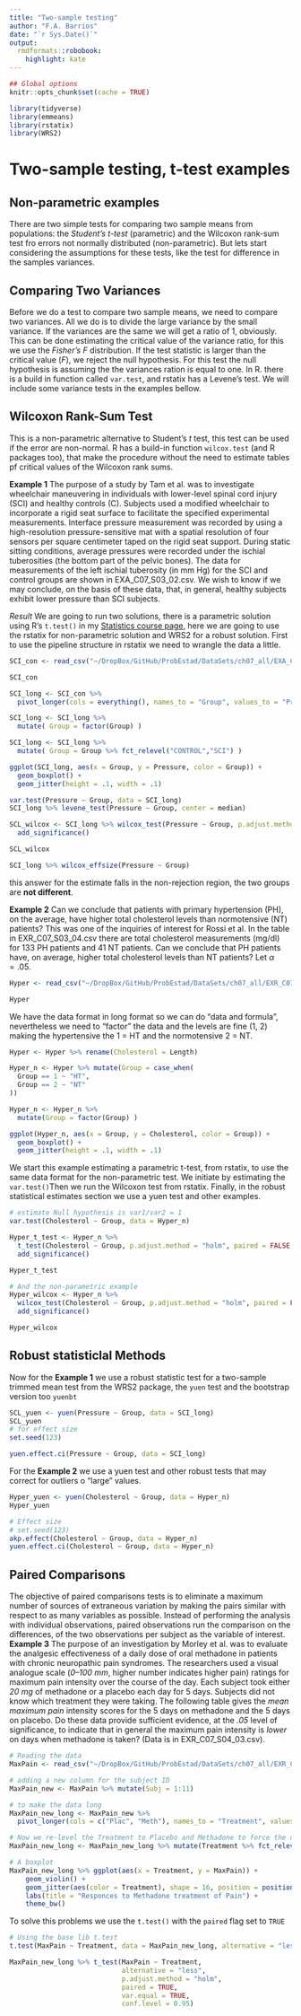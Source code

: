 ```yaml
---
title: "Two-sample testing"
author: "F.A. Barrios"
date: "`r Sys.Date()`"
output:
  rmdformats::robobook:
    highlight: kate
---
```

```r
## Global options
knitr::opts_chunk$set(cache = TRUE)
```

```r
library(tidyverse)
library(emmeans)
library(rstatix)
library(WRS2)
```
# Two-sample testing, t-test examples

## Non-parametric examples  

There are two simple tests for comparing two sample means from populations: the *Student's t-test* (parametric) and the Wilcoxon rank-sum test fro errors not normally distributed (non-parametric).  But lets start considering the assumptions for these tests, like the test for difference in the samples variances.  

## Comparing Two Variances  
Before we do a test to compare two sample means, we need to compare two variances. All we do is to divide the large variance by the small variance. If the variances are the same we will get a ratio of 1, obviously. This can be done estimating the critical value of the variance ratio, for this we use the *Fisher's F* distribution. If the test statistic is larger than the critical value (*F*), we reject the null hypothesis.  For this test the null hypothesis is assuming the the variances ration is equal to one.  In R. there is a build in function called `var.test`, and rstatix has a Levene's test. We will include some variance tests in the examples bellow.  

## Wilcoxon Rank-Sum Test  
This is a non-parametric alternative to Student's *t* test, this test can be used if the error are non-normal. R has a build-in function `wilcox.test`  (and R packages too), that make the procedure without the need to estimate tables pf critical values of the Wilcoxon rank sums.

**Example 1** The purpose of a study by Tam et al. was to investigate wheelchair maneuvering in individuals with lower-level spinal cord injury (SCI) and healthy controls (C). Subjects used a modified wheelchair to incorporate a rigid seat surface to facilitate the specified experimental measurements. Interface pressure measurement was recorded by using a high-resolution pressure-sensitive mat with a spatial resolution of four sensors per square centimeter taped on the rigid seat support. During static sitting conditions, average pressures were recorded under the ischial tuberosities (the bottom part of the pelvic bones). The data for measurements of the left ischial tuberosity (in mm Hg) for the SCI and control groups are shown in EXA_C07_S03_02.csv. We wish to know if we may conclude, on the basis of these data, that, in general, healthy subjects exhibit lower pressure than SCI subjects.

*Result* We are going to run two solutions, there is a parametric solution using R's `t.test()` in my [Statistics course page](https://fabarrios.github.io/ProbEstad/Hipotesis/Hipotesis.html), here we are going to use the rstatix for non-parametric solution and WRS2 for a robust solution.  First to use the pipeline structure in rstatix we need to wrangle the data a little.

```r

SCI_con <- read_csv("~/DropBox/GitHub/ProbEstad/DataSets/ch07_all/EXA_C07_S03_02.csv", show_col_types = FALSE)

SCI_con

SCI_long <- SCI_con %>% 
  pivot_longer(cols = everything(), names_to = "Group", values_to = "Pressure")

SCI_long <- SCI_long %>% 
  mutate( Group = factor(Group) )

SCI_long <- SCI_long %>% 
  mutate( Group = Group %>% fct_relevel("CONTROL","SCI") )

ggplot(SCI_long, aes(x = Group, y = Pressure, color = Group)) +
  geom_boxplot() +
  geom_jitter(height = .1, width = .1)

var.test(Pressure ~ Group, data = SCI_long)
SCI_long %>% levene_test(Pressure ~ Group, center = median)

SCL_wilcox <- SCI_long %>% wilcox_test(Pressure ~ Group, p.adjust.method = "holm", paired = FALSE, alternative = "less", conf.level = 0.95) %>%
  add_significance()

SCL_wilcox

SCI_long %>% wilcox_effsize(Pressure ~ Group)
```

this answer for the estimate falls in the non-rejection region, the two groups are **not different**.  

**Example 2** Can we conclude that patients with primary hypertension (PH), on the average, have higher total cholesterol levels than normotensive (NT) patients? This was one of the inquiries of interest for Rossi et al. In the table in EXR_C07_S03_04.csv there are total cholesterol measurements (mg/dl) for 133 PH patients and 41 NT patients. Can we conclude that PH patients have, on average, higher total cholesterol levels than NT patients? Let $\alpha = .05$.  

```r
Hyper <- read_csv("~/DropBox/GitHub/ProbEstad/DataSets/ch07_all/EXR_C07_S03_04.csv", show_col_types = FALSE)

Hyper
```

We have the data format in long format so we can do "data and formula", nevertheless we need to "factor" the data and the levels are fine (1, 2) making the hypertensive the 1 = HT and the normotensive 2 = NT.

```r
Hyper <- Hyper %>% rename(Cholesterol = Length)

Hyper_n <- Hyper %>% mutate(Group = case_when(
  Group == 1 ~ "HT",
  Group == 2 ~ "NT"
))

Hyper_n <- Hyper_n %>% 
  mutate(Group = factor(Group) )

ggplot(Hyper_n, aes(x = Group, y = Cholesterol, color = Group)) +
  geom_boxplot() +
  geom_jitter(height = .1, width = .1)
```

We start this example estimating a parametric t-test, from rstatix, to use the same data format for the non-parametric test. We initiate by estimating the `var.test()`Then we run the Wilcoxon test from rstatix. Finally, in the robust statistical estimates section we use a yuen test and other examples.

```r
# estimate Null hypothesis is var1/var2 = 1
var.test(Cholesterol ~ Group, data = Hyper_n)

Hyper_t_test <- Hyper_n %>% 
  t_test(Cholesterol ~ Group, p.adjust.method = "holm", paired = FALSE, alternative = "less", conf.level = 0.95) %>% 
  add_significance()

Hyper_t_test

# And the non-parametric example
Hyper_wilcox <- Hyper_n %>% 
  wilcox_test(Cholesterol ~ Group, p.adjust.method = "holm", paired = FALSE, alternative = "less", conf.level = 0.95) %>% 
  add_significance()

Hyper_wilcox

```


## Robust statisticlal Methods

Now for the **Example 1** we use a  robust statistic test for a two-sample trimmed mean test from the WRS2 package, the `yuen` test and the bootstrap version too `yuenbt`

```r

SCL_yuen <- yuen(Pressure ~ Group, data = SCI_long)
SCL_yuen
# for effect size
set.seed(123)

yuen.effect.ci(Pressure ~ Group, data = SCI_long)
```

For the **Example 2** we use a yuen test and other robust tests that may correct for outliers o "large" values.

```r
Hyper_yuen <- yuen(Cholesterol ~ Group, data = Hyper_n)
Hyper_yuen

# Effect size
# set.seed(123)
akp.effect(Cholesterol ~ Group, data = Hyper_n)
yuen.effect.ci(Cholesterol ~ Group, data = Hyper_n)

```

## Paired Comparisons  
The objective of paired comparisons tests is to eliminate a maximum number of sources of extraneous variation by making the pairs similar with respect to as many variables as possible.  Instead of performing the analysis with individual observations, paired observations run the comparison on the differences, of the two observations per subject as the variable of interest.  
**Example 3** The purpose of an investigation by Morley et al. was to evaluate the analgesic effectiveness of a daily dose of oral methadone in patients with chronic neuropathic pain syndromes. The researchers used a visual analogue scale (*0–100 mm*, higher number indicates higher pain) ratings for maximum pain intensity over the course of the day. Each subject took either *20 mg* of methadone or a placebo each day for 5 days. Subjects did not know which treatment they were taking. The following table gives the *mean maximum pain* intensity scores for the 5 days on methadone and the 5 days on placebo. Do these data provide sufficient evidence, at the *.05* level of significance, to indicate that in general the maximum pain intensity is *lower* on days when methadone is taken? (Data is in EXR_C07_S04_03.csv).  

```r
# Reading the data
MaxPain <- read_csv("~/DropBox/GitHub/ProbEstad/DataSets/ch07_all/EXR_C07_S04_03.csv", show_col_types = FALSE)

# adding a new column for the subject ID
MaxPain_new <- MaxPain %>% mutate(Subj = 1:11)

# to make the data long
MaxPain_new_long <- MaxPain_new %>%
  pivot_longer(cols = c("Plac", "Meth"), names_to = "Treatment", values_to = "MaxPain")

# Now we re-level the Treatment to Placebo and Methadone to force the order of factors
MaxPain_new_long <- MaxPain_new_long %>% mutate(Treatment %>% fct_relevel("Plac", "Meth"))

# A boxplot
MaxPain_new_long %>% ggplot(aes(x = Treatment, y = MaxPain)) +
    geom_violin() +
    geom_jitter(aes(color = Treatment), shape = 16, position = position_jitter(seed = 123)) +
    labs(title = "Responces to Methadone treatment of Pain") +
    theme_bw()
```

To solve this problems we use the `t.test()` with the `paired` flag set to `TRUE`

```r
# Using the base lib t.test
t.test(MaxPain ~ Treatment, data = MaxPain_new_long, alternative = "less", paired = TRUE, var.equal = TRUE, conf.level = 0.95)

MaxPain_new_long %>% t_test(MaxPain ~ Treatment, 
                            alternative = "less",
                            p.adjust.method = "holm",
                            paired = TRUE, 
                            var.equal = TRUE, 
                            conf.level = 0.95)
```



